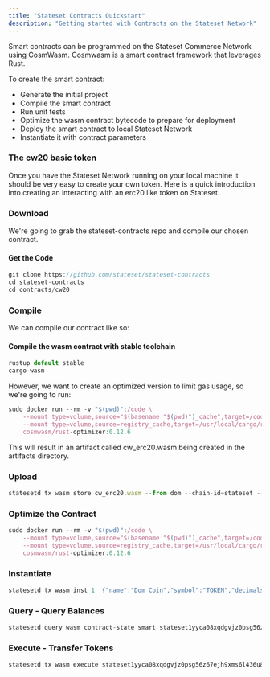 ```yaml
---
title: "Stateset Contracts Quickstart"
description: "Getting started with Contracts on the Stateset Network"
---
```


Smart contracts can be programmed on the Stateset Commerce Network using CosmWasm.
Cosmwasm is a smart contract framework that leverages Rust.

To create the smart contract:

- Generate the initial project
- Compile the smart contract
- Run unit tests
- Optimize the wasm contract bytecode to prepare for deployment
- Deploy the smart contract to local Stateset Network
- Instantiate it with contract parameters

### The cw20 basic token

Once you have the Stateset Network running on your local machine it should be very easy to create your own token.
Here is a quick introduction into creating an interacting with an erc20 like token on Stateset.

### Download
We're going to grab the stateset-contracts repo and compile our chosen contract.

#### Get the Code

```jsx bash
git clone https://github.com/stateset/stateset-contracts
cd stateset-contracts
cd contracts/cw20
```

### Compile

We can compile our contract like so:

#### Compile the wasm contract with stable toolchain

```jsx bash
rustup default stable
cargo wasm
```

However, we want to create an optimized version to limit gas usage, so we're going to run:

```jsx bash
sudo docker run --rm -v "$(pwd)":/code \
    --mount type=volume,source="$(basename "$(pwd)")_cache",target=/code/target \
    --mount type=volume,source=registry_cache,target=/usr/local/cargo/registry \
    cosmwasm/rust-optimizer:0.12.6
```

This will result in an artifact called cw_erc20.wasm being created in the artifacts directory.

### Upload

```jsx bash
statesetd tx wasm store cw_erc20.wasm --from dom --chain-id=stateset --gas-prices 0.1ustate --gas auto --gas-adjustment 1.3 -b block -y
```

### Optimize the Contract

```jsx bash
sudo docker run --rm -v "$(pwd)":/code \
    --mount type=volume,source="$(basename "$(pwd)")_cache",target=/code/target \
    --mount type=volume,source=registry_cache,target=/usr/local/cargo/registry \
    cosmwasm/rust-optimizer:0.12.6
```

### Instantiate

```jsx bash
statesetd tx wasm inst 1 '{"name":"Dom Coin","symbol":"TOKEN","decimals":6,"initial_balances":[{"address":"stateset1mz337yp22zxje75f5gw2mfupems5cx3p2p2pax","amount":"2800000000"}]}' --label "token" --from dom --chain-id stateset --gas auto --gas-adjustment 1.3 -b block -y
```

### Query - Query Balances

```jsx bash
statesetd query wasm contract-state smart stateset1yyca08xqdgvjz0psg56z67ejh9xms6l436u8y58m82npdqqhmmtqr9zaus '{"balance":{"address":"stateset1mz337yp22zxje75f5gw2mfupems5cx3p2p2pax"}}' --chain-id stateset
```

### Execute - Transfer Tokens

```jsx bash
statesetd tx wasm execute stateset1yyca08xqdgvjz0psg56z67ejh9xms6l436u8y58m82npdqqhmmtqr9zaus '{"transfer":{"amount":"2000","owner":"stateset1mz337yp22zxje75f5gw2mfupems5cx3p2p2pax","recipient":"stateset1j57jhj3t6322sm8lwsnxcme8af8yrghp8jf9k7"}}' --from dom --chain-id stateset --gas auto --gas-adjustment 1.3 -b block -y
```